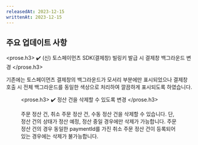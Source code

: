 ```yaml
---
releasedAt: 2023-12-15
writtenAt: 2023-12-15
---
```



## 주요 업데이트 사항

<prose.h3>
  <PaymentV1 />
  ✔️ (신) 토스페이먼츠 SDK(결제창) 빌링키 발급 시 결제창 백그라운드 변경
</prose.h3>

기존에는 토스페이먼츠 결제창의 백그라운드가 모서리 부분에만 표시되었으나 결제창 호출 시 전체 백그라운드를 동일한 색상으로 처리하여 깔끔하게 표시되도록 하였습니다.

<Figure src={screenshot1} />

<prose.h3>
  <Partner />
  ✔️ 정산 건을 삭제할 수 있도록 변경
</prose.h3>

주문 정산 건, 취소 주문 정산 건, 수동 정산 건을 삭제할 수 있습니다. 단, 정산 건의 상태가 정산 예정, 정산 중일 경우에만 삭제가 가능합니다.
주문 정산 건의 경우 동일한 paymentId를 가진 취소 주문 정산 건이 등록되어있는 경우에는 삭제가 불가능합니다.
